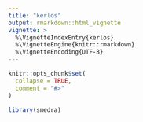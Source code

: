 ```yaml
---
title: "kerlos"
output: rmarkdown::html_vignette
vignette: >
  %\VignetteIndexEntry{kerlos}
  %\VignetteEngine{knitr::rmarkdown}
  %\VignetteEncoding{UTF-8}
---
```


```r
knitr::opts_chunk$set(
  collapse = TRUE,
  comment = "#>"
)
```

```r
library(smedra)
```
